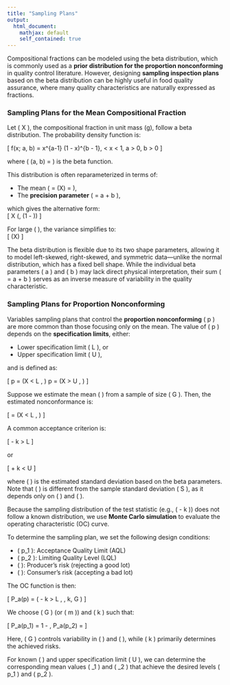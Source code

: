 ```yaml
---
title: "Sampling Plans"
output:
  html_document:
    mathjax: default
    self_contained: true
---
```


Compositional fractions can be modeled using the beta distribution, which is commonly used as a **prior distribution for the proportion nonconforming** in quality control literature. However, designing **sampling inspection plans** based on the beta distribution can be highly useful in food quality assurance, where many quality characteristics are naturally expressed as fractions.

### Sampling Plans for the Mean Compositional Fraction

Let \( X \), the compositional fraction in unit mass (g), follow a beta distribution. The probability density function is:

\[
f(x; a, b) = \frac{1}{\mathrm{B}(a, b)} x^{a-1} (1 - x)^{b - 1}, \quad 0 < x < 1,\ a > 0,\ b > 0 \tag{1}
\]

where \( \mathrm{B}(a, b) = \frac{\Gamma(a)\Gamma(b)}{\Gamma(a + b)} \) is the beta function.

This distribution is often reparameterized in terms of:

- The mean \( \mu = \mathbb{E}(X) = \frac{a}{a + b} \),
- The **precision parameter** \( \theta = a + b \),

which gives the alternative form:  
\[
X \sim \mathrm{Beta}(\mu \theta, (1 - \mu)\theta) \tag{2}
\]

For large \( \theta \), the variance simplifies to:  
\[
\mathrm{Var}(X) \approx \frac{\mu(1 - \mu)}{\theta + 1} \tag{3}
\]

The beta distribution is flexible due to its two shape parameters, allowing it to model left-skewed, right-skewed, and symmetric data—unlike the normal distribution, which has a fixed bell shape. While the individual beta parameters \( a \) and \( b \) may lack direct physical interpretation, their sum \( \theta = a + b \) serves as an inverse measure of variability in the quality characteristic.

### Sampling Plans for Proportion Nonconforming

Variables sampling plans that control the **proportion nonconforming** \( p \) are more common than those focusing only on the mean. The value of \( p \) depends on the **specification limits**, either:

- Lower specification limit \( L \), or
- Upper specification limit \( U \),

and is defined as:

\[
p = \Pr(X < L \mid \mu, \theta) \quad \text{or} \quad p = \Pr(X > U \mid \mu, \theta) \tag{4}
\]

Suppose we estimate the mean \( \hat{\mu} \) from a sample of size \( G \). Then, the estimated nonconformance is:

\[
\hat{p} = \Pr(X < L \mid \hat{\mu}, \theta) \tag{5}
\]

A common acceptance criterion is:

\[
\hat{\mu} - k \hat{\sigma} > L \tag{6}
\]

or

\[
\hat{\mu} + k \hat{\sigma} < U \tag{7}
\]

where \( \hat{\sigma} \approx \sqrt{ \hat{\mu}(1 - \hat{\mu}) / \theta } \) is the estimated standard deviation based on the beta parameters. Note that \( \hat{\sigma} \) is different from the sample standard deviation \( S \), as it depends only on \( \hat{\mu} \) and \( \theta \).

Because the sampling distribution of the test statistic (e.g., \( \hat{\mu} - k \hat{\sigma} \)) does not follow a known distribution, we use **Monte Carlo simulation** to evaluate the operating characteristic (OC) curve.

To determine the sampling plan, we set the following design conditions:

- \( p_1 \): Acceptance Quality Limit (AQL)
- \( p_2 \): Limiting Quality Level (LQL)
- \( \alpha \): Producer's risk (rejecting a good lot)
- \( \beta \): Consumer's risk (accepting a bad lot)

The OC function is then:

\[
P_a(p) = \Pr( \hat{\mu} - k \hat{\sigma} > L \mid \mu, \theta, k, G ) \tag{8}
\]

We choose \( G \) (or \( m \)) and \( k \) such that:

\[
P_a(p_1) = 1 - \alpha, \quad P_a(p_2) = \beta \tag{9}
\]

Here, \( G \) controls variability in \( \hat{\mu} \) and \( \hat{\sigma} \), while \( k \) primarily determines the achieved risks.

For known \( \theta \) and upper specification limit \( U \), we can determine the corresponding mean values \( \mu_1 \) and \( \mu_2 \) that achieve the desired levels \( p_1 \) and \( p_2 \).


